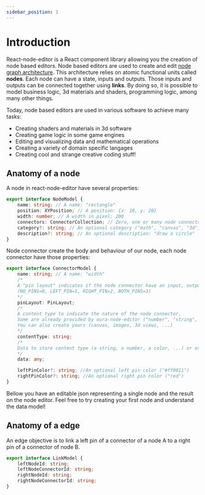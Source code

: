 ```yaml
---
sidebar_position: 1
---
```



# Introduction

React-node-editor is a React component library allowing you the creation of node based editors. Node based editors are used to create and edit [node graph architecture](https://en.wikipedia.org/wiki/Node_graph_architecture).
This architecture relies on atomic functional units called **nodes**. Each node can have a state, inputs and outputs. Those inputs and outputs can be connected together using **links**. By doing so, it is possible to model business logic, 3d materials and shaders, programming logic, among many other things.

Today, node based editors are used in various software to achieve many tasks:

-   Creating shaders and materials in 3d software
-   Creating game logic in some game engines
-   Editing and visualizing data and mathematical operations
-   Creating a variety of domain specific langages
-   Creating cool and strange creative coding stuff!

## Anatomy of a node

A node in react-node-editor have several properties:

```typescript
export interface NodeModel {
    name: string; // A name: "rectangle"
    position: XYPosition; // A position: {x: 10, y: 20}
    width: number; // A width in pixel: 200
    connectors: ConnectorCollection; // Zero, one or many node connectors, see bellow
    category?: string; // An optional category ("math", "canvas", "3d", ... nodes)
    description?: string; // An optional description: "draw a circle"
}
```

Node connector create the body and behaviour of our node, each node connector have those properties:

```typescript
export interface ConnectorModel {
    name: string; // A name: "width"
    /*
    A "pin layout" indicates if the node connector have an input, output, both or none 
    (NO_PINS=0, LEFT_PIN=1, RIGHT_PIN=2, BOTH_PINS=3)
    */
    pinLayout: PinLayout;
    /*
    A content type to indicate the nature of the node connector. 
    Some are already provided by oura-node-editor ("number", "string", "text_area", "select", "check_box", "button", "range"). 
    You can also create yours (canvas, images, 3d views, ...)
    */
    contentType: string;
    /*
    Data to store content type (a string, a number, a color, ...) or other pieces of information
    */
    data: any;

    leftPinColor?: string; //An optional left pin color ("#ff0011")
    rightPinColor?: string; //An optional right pin color ("red")
}
```

Bellow you have an editable json representing a single node and the result on the node editor. Feel free to try creating your first node and understand the data model!

<SingleNodePlayground />

## Anatomy of a edge

An edge objective is to link a left pin of a connector of a node A to a right pin of a connector of node B.

```typescript
export interface LinkModel {
    leftNodeId: string;
    leftNodeConnectorId: string;
    rightNodeId: string;
    rightNodeConnectorId: string;
}
```
